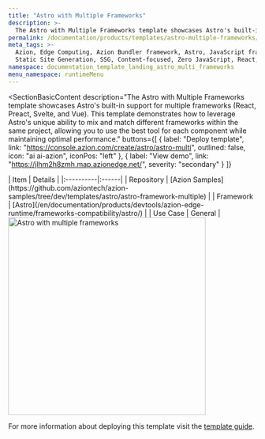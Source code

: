 ```yaml
---
title: "Astro with Multiple Frameworks"
description: >-
  The Astro with Multiple Frameworks template showcases Astro's built-in support for multiple frameworks.
permalink: /documentation/products/templates/astro-multiple-frameworks/
meta_tags: >-
  Azion, Edge Computing, Azion Bundler framework, Astro, JavaScript frameworks,
  Static Site Generation, SSG, Content-focused, Zero JavaScript, React, Preact, Svelte, Vue
namespace: documentation_template_landing_astro_multi_frameworks
menu_namespace: runtimeMenu
---
```



<SectionBasicContent
  description="The Astro with Multiple Frameworks template showcases Astro's built-in support for multiple frameworks (React, Preact, Svelte, and Vue). This template demonstrates how to leverage Astro's unique ability to mix and match different frameworks within the same project, allowing you to use the best tool for each component while maintaining optimal performance."
  buttons={[
    { label: "Deploy template", link: "https://console.azion.com/create/astro/astro-multi", outlined: false, icon: "ai ai-azion", iconPos: "left" },
    { label: "View demo", link: "https://jlhm2h8zmh.map.azionedge.net/", severity: "secondary" }
  ]}
>
  <Fragment slot="content">
    <div style="flex: 1; min-width: 300px;">
      | Item | Details |
      |:----------|:------|
      | Repository | [Azion Samples](https://github.com/aziontech/azion-samples/tree/dev/templates/astro/astro-framework-multiple) |
      | Framework | [Astro](/en/documentation/products/devtools/azion-edge-runtime/frameworks-compatibility/astro/) |
      | Use Case | General |
    </div>
    <div style="display: flex; justify-content: center; align-items: center; flex: 1;">
      <img src="/assets/docs/images/uploads/template-showcase/astro/astro-multiple-frameworks.png" width="400" alt="Astro with multiple frameworks" style="min-width: 100%; max-width: 100%; height: auto;" />
    </div>
  </Fragment>
</SectionBasicContent>

For more information about deploying this template visit the [template guide](/en/documentation/products/guides/astro-ecommerce-collection/).